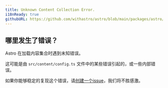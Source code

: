 ```yaml
---
title: Unknown Content Collection Error.
i18nReady: true
githubURL: https://github.com/withastro/astro/blob/main/packages/astro/src/core/errors/errors-data.ts
---
```


## 哪里发生了错误？

Astro 在加载内容集合时遇到未知错误。

这可能是由 `src/content/config.ts` 文件中的某些错误引起的，或一些内部错误。

如果你能够稳定的复现这个错误，请[创建一个issue](https://astro.build/issues/)，我们将不胜感激。



